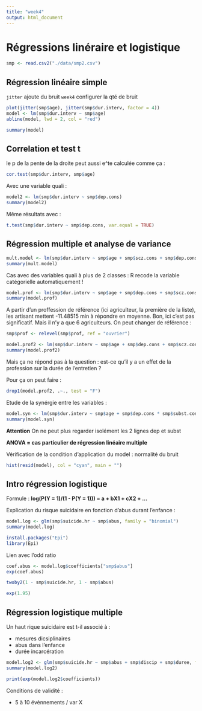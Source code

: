 ```yaml
---
title: "week4"
output: html_document
---
```


# Régressions linéraire et logistique

```r
smp <- read.csv2("./data/smp2.csv")
```


## Régression linéaire simple

`jitter` ajoute du bruit
`week4` configurer la qté de bruit
```r
plot(jitter(smp$age), jitter(smp$dur.interv, factor = 4))
model <- lm(smp$dur.interv ~ smp$age)
abline(model, lwd = 2, col = "red")
```

```r
summary(model)
```




## Correlation et test t


le p de la pente de la droite peut aussi e^te calculée comme ça :
```r
cor.test(smp$dur.interv, smp$age)
```


Avec une variable quali :
```r
model2 <- lm(smp$dur.interv ~ smp$dep.cons)
summary(model2)
```

Même résultats avec :
```r
t.test(smp$dur.interv ~ smp$dep.cons, var.equal = TRUE)
```



## Régression multiple et analyse de variance

```r
mult.model <- lm(smp$dur.interv ~ smp$age + smp$scz.cons + smp$dep.cons + smp$subst.cons)
summary(mult.model)
```


Cas avec des variables quali à plus de 2 classes :
R recode la variable catégorielle automatiquement !
```r
model.prof <- lm(smp$dur.interv ~ smp$age + smp$dep.cons + smp$scz.cons + smp$subst.cons + smp$prof)
summary(model.prof)
```

A partir d'un proffession de référence (ici agriculteur, la première de la liste), les artisant mettent -11.48515 min à répondre en moyenne. Bon, ici c'est pas significatif. Mais il n'y a que 6 agriculteurs.
On peut changer de référence :
```r
smp$prof <- relevel(smp$prof, ref = "ouvrier")

model.prof2 <- lm(smp$dur.interv ~ smp$age + smp$dep.cons + smp$scz.cons + smp$subst.cons + smp$prof)
summary(model.prof2)
```

Mais ça ne répond pas à la question : est-ce qu'il y a un effet de la profession sur la durée de l'entretien ?

Pour ça on peut faire :
```r
drop1(model.prof2, .~., test = "F")
```


Etude de la synérgie entre les variables :
```r
model.syn <- lm(smp$dur.interv ~ smp$age + smp$dep.cons * smp$subst.cons + smp$scz.cons)
summary(model.syn)
```

**Attention** On ne peut plus regarder isolément les 2 lignes dep et subst


**ANOVA = cas particulier de régression linéaire multiple**


Vérification de la condition d'application du model : normalité du bruit
```r
hist(resid(model), col = "cyan", main = "")
```



## Intro régression logistique


Formule :
**log(P(Y = 1)/(1 - P(Y = 1))) = a + bX1 + cX2 + ...**

Explication du risque suicidaire en fonction d'abus durant l'enfance :
```r
model.log <- glm(smp$suicide.hr ~ smp$abus, family = "binomial")
summary(model.log)
```

```r
install.packages("Epi")
library(Epi)
```

Lien avec l'odd ratio
```r
coef.abus <- model.log$coefficients["smp$abus"]
exp(coef.abus)
```

```r
twoby2(1 - smp$suicide.hr, 1 - smp$abus)
```

```r
exp(1.95)
```



## Régression logistique multiple


Un haut rique suicidaire est t-il associé à :

- mesures dicsiplinaires
- abus dans l'enfance
- durée incarcération


```r
model.log2 <- glm(smp$suicide.hr ~ smp$abus + smp$discip + smp$duree, family = binomial)
summary(model.log2)
```


```r
print(exp(model.log2$coefficients))
```


Conditions de validité :

- 5 à 10 évènnements / var X















